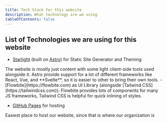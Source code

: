 ```yaml
---
title: Tech Stack for this website
description: What technology are we using
tableOfContents: false
---
```


## List of Technologies we are using for this website

- [Starlight](https://starlight.astro.build) (built on [Astro](https://astro.build)) for Static Site Generator and Theming
<WhyNote>
The website is mostly just content with some light client-side tools used alongside it. Astro provide support for a lot of different frameworks like React, Vue, and **Svelte**, so it is easier to other to bring their own tools.
</WhyNote>
- [Flowbite](https://flowbite.com) as UI Library (alongside [Tailwind CSS](https://tailwindcss.com)):
<WhyNote>
Flowbite provides lots of components for many JS frameworks, Tailwind CSS is helpful for quick inlining of styles.
</WhyNote>

- [GitHub Pages](https://pages.github.com) for hosting
<WhyNote>
Easiest place to host our website, since that is where our organization is
</WhyNote>
